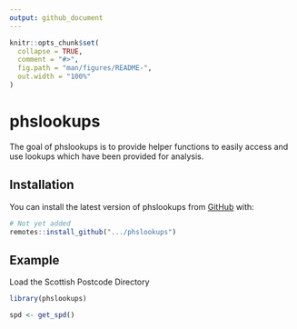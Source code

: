 ```yaml
---
output: github_document
---
```


<!-- README.md is generated from README.Rmd. Please edit that file -->

```r
knitr::opts_chunk$set(
  collapse = TRUE,
  comment = "#>",
  fig.path = "man/figures/README-",
  out.width = "100%"
)
```

# phslookups

<!-- badges: start -->
<!-- badges: end -->

The goal of phslookups is to provide helper functions to easily access and use lookups which have been provided for analysis.

## Installation

You can install the latest version of phslookups from [GitHub](https://github.com) with:

``` r
# Not yet added
remotes::install_github(".../phslookups")
```

## Example

Load the Scottish Postcode Directory

```r
library(phslookups)

spd <- get_spd()
```

